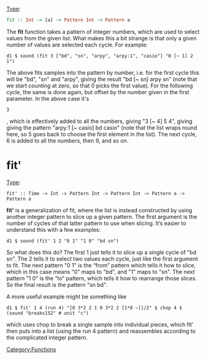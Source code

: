 {{DISPLAYTITLE:fit}} 
[[Type signature|Type]]: <syntaxhighlight lang="haskell" inline>fit :: Int -> [a] -> Pattern Int -> Pattern a</syntaxhighlight>

The '''fit''' function takes a pattern of integer numbers, which are used to select values from the given list. What makes this a bit strange is that only a given number of values are selected each cycle. For example:

<source>
d1 $ sound (fit 3 ["bd", "sn", "arpy", "arpy:1", "casio"] "0 [~ 1] 2 1")
</source>

The above fits samples into the pattern by number, i.e. for the first cycle this will be "bd", "sn" and "arpy", giving the result "bd [~ sn] arpy sn" (note that we start counting at zero, so that 0 picks the first value). For the following cycle, the same is done again, but offset by the number given in the first parameter. In the above case it's <source inline>3</source>, which is effectively added to all the numbers, giving "3 [~ 4] 5 4", giving giving the pattern "arpy:1 [~ casio] bd casio" (note that the list wraps round here, so 5 goes back to choose the first element in the list). The next cycle, 6 is added to all the numbers, then 9, and so on.

= fit' =

[[Type signature|Type]]: <source inline>fit' :: Time -> Int -> Pattern Int -> Pattern Int -> Pattern a -> Pattern a</source>

'''fit' ''' is a generalization of fit, where the list is instead constructed by using another integer pattern to slice up a given pattern. The first argument is the number of cycles of that latter pattern to use when slicing. It’s easier to understand this with a few examples:

<source>
d1 $ sound (fit' 1 2 "0 1" "1 0" "bd sn")
</source>

So what does this do? The first 1 just tells it to slice up a single cycle of "bd sn". The 2 tells it to select two values each cycle, just like the first argument to fit. The next pattern "0 1" is the “from” pattern which tells it how to slice, which in this case means "0" maps to "bd", and "1" maps to "sn". The next pattern "1 0" is the “to” pattern, which tells it how to rearrange those slices. So the final result is the pattern "sn bd".

A more useful example might be something like

<source>
d1 $ fit' 1 4 (run 4) "[0 3*2 2 1 0 3*2 2 [1*8 ~]]/2" $ chop 4 $ (sound "breaks152" # unit "c")
</source>

which uses chop to break a single sample into individual pieces, which fit' then puts into a list (using the run 4 pattern) and reassembles according to the complicated integer pattern.

[[Category:Functions]]
